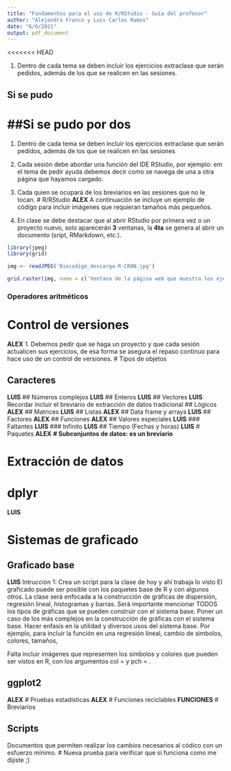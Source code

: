 ```yaml
---
title: "Fundamentos para el uso de R/RStudio - Guía del profesor"
author: "Alejandro Franco y Luis Carlos Ramos"
date: "6/6/2021"
output: pdf_document
---
```

<<<<<<< HEAD

1. Dentro de cada tema se deben incluir los ejercicios extraclase que serán pedidos, además de los que se realicen en las sesiones.  

## Si se pudo
##Si se pudo por dos
=======

1. Dentro de cada tema se deben incluir los ejercicios extraclase que serán pedidos, además de los que se realicen en las sesiones  

2. Cada sesión debe abordar una función del IDE RStudio, por ejemplo: em el tema de pedir ayuda debemos decir como se navega de una a otra página que hayamos cargado.
3. Cada quien se ocupará de los breviarios en las sesiones que no le tocan.
# R/RStudio
**ALEX**
A continuación se incluye un ejemplo de código para incluir imágenes que requieran tamaños más pequeños.

1. En clase se debe destacar que al abrir RStudio por primera vez o un proyecto nuevo, solo aparecerán **3** ventanas, la **4ta** se genera al abrir un documento (sript, RMarkdown, etc.).

```r

library(jpeg)
library(grid)

img <- readJPEG('Biocodigo_descarga-R-CRAN.jpg')

grid.raster(img, name = c('Ventana de la página web que muestra los ejecutables por sistema operativo'))

```

### Operadores aritméticos

# Control de versiones
**ALEX**
1. Debemos pedir que se haga un proyecto y que cada sesión actualicen sus ejercicios, de esa forma se asegura el repaso continuo para hace uso de un control de versiones.
# Tipos de objetos

## Caracteres
**LUIS**
## Números complejos
**LUIS**
## Enteros
**LUIS**
## Vectores
**LUIS**
Recordar incluir el breviario de extracción de datos tradicional
## Lógicos
**ALEX**
## Matrices
**LUIS**
## Listas
**ALEX**
## Data frame y arrays
**LUIS**
## Factores
**ALEX**
## Funciones
**ALEX**
## Valores especiales
**LUIS**
### Faltantes
**LUIS**
### Infinito
**LUIS**
## Tiempo (Fechas y horas)
**LUIS**
# Paquetes
**ALEX**
**# Subconjuntos de datos: es un breviario**

# Extracción de datos

# dplyr
**LUIS**

# Sistemas de graficado

## Graficado base
**LUIS**
Intrucción 1:
Crea un script para la clase de hoy y ahí trabaja lo visto
El graficado puede ser posible con los paquetes base de R y con algunos otros.
La clase será enfocada a la construcción de gráficas de dispersión, regresión lineal,
histogramas y barras. Será importante mencionar TODOS los tipos de gráficas que se
pueden construir con el sistema base.
Poner un caso de los más complejos en la construcción de gráficas con el sistema
base. Hacer enfasis en la utilidad y diversos usos del sistema base.
Por ejemplo, para incluir la función en una regresión lineal, cambio de simbolos,
colores, tamaños, 

Falta incluir imágenes que representen los símbolos y colores que pueden ser vistos
en R, con los argumentos col = y pch = .


## ggplot2
**ALEX**
# Pruebas estadísticas
**ALEX**
# Funciones reciclables
**FUNCIONES**
# Breviarios

## Scripts
Documentos que permiten realizar los cambios necesarios al códico con un esfuerzo mínimo.
# Nueva prueba para verificar que si funciona como me dijiste ;)